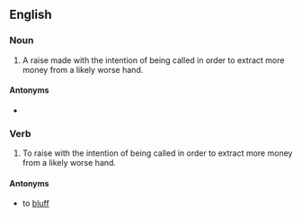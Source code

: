 ==English==

===Noun===
{{en-noun}}

# {{lb|en|poker}} A raise made with the intention of being called in order to extract more money from a likely worse hand.

====Antonyms====
* {{l|en|bluff}}

===Verb===
{{en-verb|value raises|value raising|value raised}}

# {{lb|en|poker}} To raise with the intention of being called in order to extract more money from a likely worse hand.

====Antonyms====
* to [[bluff]]